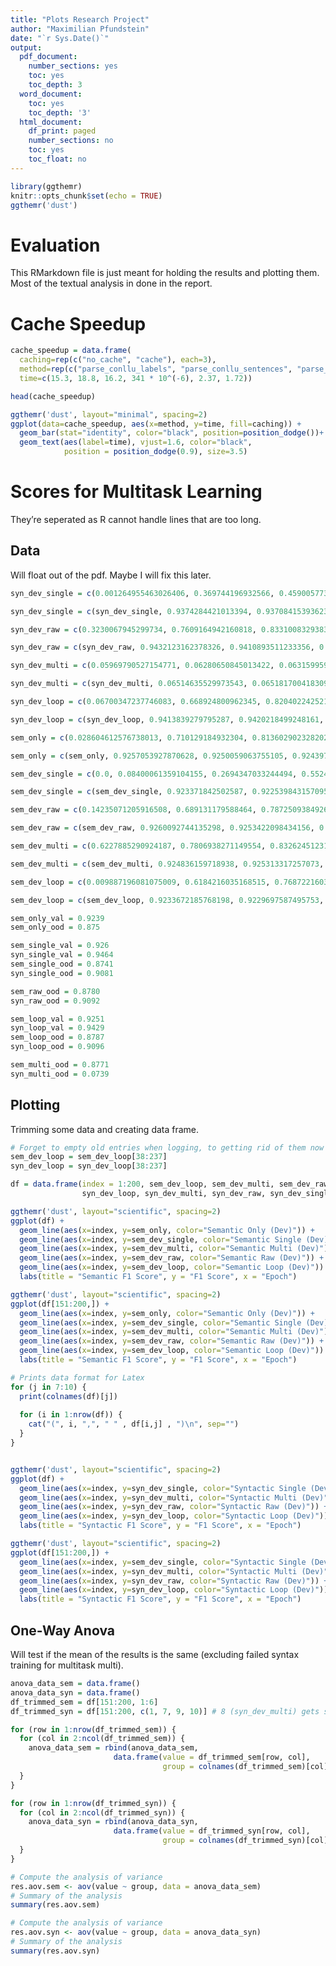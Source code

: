 ```yaml
---
title: "Plots Research Project"
author: "Maximilian Pfundstein"
date: "`r Sys.Date()`"
output:
  pdf_document:
    number_sections: yes
    toc: yes
    toc_depth: 3
  word_document:
    toc: yes
    toc_depth: '3'
  html_document:
    df_print: paged
    number_sections: no
    toc: yes
    toc_float: no
---
```


```r
library(ggthemr)
knitr::opts_chunk$set(echo = TRUE)
ggthemr('dust')
```

# Evaluation

This RMarkdown file is just meant for holding the results and plotting them. Most of the textual analysis in done in the report.

# Cache Speedup

```r

cache_speedup = data.frame(
  caching=rep(c("no_cache", "cache"), each=3),
  method=rep(c("parse_conllu_labels", "parse_conllu_sentences", "parse_conllu_targets"), 2),
  time=c(15.3, 18.8, 16.2, 341 * 10^(-6), 2.37, 1.72))

head(cache_speedup)

```

```r

ggthemr('dust', layout="minimal", spacing=2)
ggplot(data=cache_speedup, aes(x=method, y=time, fill=caching)) +
  geom_bar(stat="identity", color="black", position=position_dodge())+
  geom_text(aes(label=time), vjust=1.6, color="black",
            position = position_dodge(0.9), size=3.5)

```

# Scores for Multitask Learning

They're seperated as R cannot handle lines that are too long.

## Data

Will float out of the pdf. Maybe I will fix this later.

```r

syn_dev_single = c(0.001264955463026406, 0.369744196932566, 0.45900577329802034, 0.6865783671363118, 0.7958888791164608, 0.8571234937717715, 0.8696011345017968, 0.8859492120739076, 0.8906128145138119, 0.898317717206133, 0.9011113661836793, 0.9074244778635201, 0.9116515563207878, 0.9091523660946437, 0.9171482596074463, 0.9191324157825916, 0.9205270550464852, 0.9220119734872783, 0.9246581750624843, 0.9229190575845542, 0.924238382329403, 0.9268402630462452, 0.9280897678509555, 0.9290929307272899, 0.9297277065593713, 0.9294554455445546, 0.9302164594371523, 0.9319242198109529, 0.9318491594729669, 0.9311305143349164, 0.932838501137316, 0.9340033500837521, 0.9334738189869028, 0.9336073348087258, 0.9356928678517884, 0.9356446891832289, 0.9320488048750828, 0.9349220413399103, 0.9352039532080071, 0.9362762643335323, 0.9363769341224152, 0.93618942643524, 0.9369287750806043, 0.9372580838243705, 0.9357176344518117, 0.9369592748117043, 0.9380870027936677)

syn_dev_single = c(syn_dev_single, 0.9374284421013394, 0.9370841539362325, 0.9381126476977693, 0.9368995342648038, 0.9365426695842451, 0.9391733301507738, 0.9394600345790663, 0.9387825670625474, 0.9391054861371801, 0.9377780764836348, 0.9393252397880475, 0.9403379302106424, 0.9398374415639609, 0.9399374515516826, 0.9375686316522485, 0.9385474860335197, 0.940582080225493, 0.9402819536313223, 0.9390953814329095, 0.939078791429751, 0.9393790957834117, 0.9394276225040512, 0.9404137490348519, 0.9409674445943599, 0.9392023539703368, 0.9400515971169445, 0.9394887225983556, 0.9384405649014598, 0.9364862736864208, 0.9389784981982101, 0.9404445631132767, 0.9408244503219259, 0.9404850547814061, 0.9410460223097991, 0.9398548036670022, 0.9407478581151413, 0.9412485352082668, 0.9405161238590347, 0.9411796232280194, 0.9409423580319461, 0.9415203901298219, 0.9408910336737142, 0.9417482173918817, 0.9406910916470839, 0.9398357454321714, 0.9392878377485632, 0.9392130652867297, 0.9401663964275273, 0.9394741391921906, 0.9403683796364217, 0.9401096137043606, 0.9384268692566156, 0.9407190933975113, 0.9410962749107823, 0.9408445480555262, 0.9414297675531279, 0.9398912999501005, 0.9414836226073289, 0.941157612107773, 0.9412817089452603, 0.9404914374744182, 0.9415035081857668, 0.9409791550195672, 0.9409358288770053, 0.9404635621088364, 0.9413738040604913, 0.9414351389166501, 0.9418903025767134, 0.9423591059779702, 0.9410393785159389, 0.9412093023255813, 0.9408825757072432, 0.9420322559235417, 0.9422586545265208, 0.9414340448823206, 0.9408311406698311, 0.9419358273113214, 0.9417667467307178, 0.9420253130793135, 0.941308861946547, 0.9421718110821867, 0.94171966894643, 0.9417436935617058, 0.9420592024010306, 0.9415807560137456, 0.9416148402316106, 0.9421454771773243, 0.9418512711239764, 0.9418498107695372, 0.9421970718165682, 0.9423750482760457, 0.9417404620813636, 0.9422711382275923, 0.9416813733354724, 0.9420160570918823, 0.9423497997329773, 0.9418713169613098, 0.9415752741774676, 0.9416090483993446, 0.940721308000106, 0.9412670187637676, 0.9408411871528745, 0.942149423903007, 0.9423192710633004, 0.9415630009406091, 0.9417556897352531, 0.9416027393624081, 0.9424666285151521, 0.9421867730142904, 0.9399926144756278, 0.9419306884697576, 0.9414074417987665, 0.9406705655084813, 0.9419131822109952, 0.9422249457151611, 0.9419033862943348, 0.9409130060292851, 0.9412344495058473, 0.9407453630558026, 0.9416750810437371, 0.9417510422870757, 0.942065290866436, 0.9409724979485958, 0.9392584801472522, 0.940709264921965, 0.9409012818818554, 0.941260992775701, 0.9415591340514025, 0.9412934795581429, 0.9412625946679799, 0.9391625941091005, 0.9411639902934508, 0.9415680865736566, 0.941188954028172, 0.9417062996519382, 0.9417929851366383, 0.942176553012611, 0.9416852936897377, 0.9429880647911337, 0.9419014084507041, 0.9424644398273933, 0.9411391233036164, 0.9422275480993276, 0.941754125914848, 0.9428278988156163, 0.9429639646806143, 0.9418576790991134, 0.9421006459845283, 0.9416422014692403, 0.9422600165276038, 0.9424634143087739, 0.9430838128396964, 0.9426675355418723)

syn_dev_raw = c(0.3230067945299734, 0.7609164942160818, 0.8331008329383084, 0.8707282819501104, 0.8825849473441671, 0.8842841416823157, 0.8982246952835188, 0.9026495119320125, 0.9065152074218544, 0.90798845552996, 0.9090687766281191, 0.9151416511187859, 0.9181166564523434, 0.9207167960659067, 0.9204638600357435, 0.919235722358012, 0.9214589393600356, 0.9252647180569094, 0.9264177262728688, 0.9254222329201267, 0.9261503988769353, 0.9240501355545951, 0.9288192367508075, 0.9299664733116918, 0.9223547158034355, 0.9299538554136293, 0.9316206219705974, 0.9314258848814562, 0.9333901964442786, 0.9320942387434835, 0.9333494163215525, 0.9336174746936601, 0.9313712229826602, 0.9352824486426755, 0.9343727435616291, 0.9333974641602202, 0.9316013213829774, 0.9333928899865997, 0.9354430548341125, 0.934734060125537, 0.9374277475849423, 0.9374514478583483, 0.9361111481842326, 0.936915481462651, 0.9361440303897702, 0.9316802610114192, 0.936749806186008, 0.9375893660964889, 0.9359624463663632, 0.9335361296497829, 0.9361293676927385, 0.9367688944823476, 0.9386448230318716, 0.938935052848501, 0.9381298770003967, 0.9379498667797822, 0.9386863054161092, 0.937798916283568, 0.9379186429033834, 0.9391657862711796, 0.9386979291277879, 0.938155926999378, 0.9374851438079391, 0.9397234777984579, 0.9393927196124999, 0.9383137052751233, 0.9394213141323697, 0.9406353848198857, 0.9396533446411535, 0.9397157935315777, 0.9389797831742134, 0.9387474918153976, 0.9410329833492417, 0.9401300765234579, 0.9398003992015969, 0.9411011694424813, 0.9401806615439552, 0.9406027660084739, 0.9410639823643463, 0.9412405365918448, 0.9405421121492857, 0.9422219864176571, 0.940722330918513, 0.9417702688343427, 0.942391926615276, 0.9418806821952352, 0.9423082033429886, 0.9415948534210631, 0.9414312092349791, 0.941137531112641, 0.9409734207801174, 0.9425052695769756, 0.9401306432070801, 0.9431720660802403, 0.9409571655208885, 0.9414132739325299, 0.9432928693941046)

syn_dev_raw = c(syn_dev_raw, 0.9432123162378326, 0.9410893511233356, 0.9424691918450179, 0.9422396544184873, 0.9432306255835669, 0.9418750743919696, 0.9415528551457146, 0.9430931010675022, 0.9431935108842355, 0.9429191810201281, 0.9439477075555673, 0.9428925719009588, 0.943302612801259, 0.9434047410474901, 0.9421590592727128, 0.9426677273932643, 0.9435623287853401, 0.9424564093751239, 0.944008734903663, 0.9442349461004438, 0.9430501037495208, 0.9430874935462091, 0.9429103527740933, 0.9435109659849557, 0.9435695363356806, 0.9438896624892248, 0.9438193270037418, 0.9423704529172968, 0.9429278416347381, 0.9424463329171534, 0.943258471549877, 0.9425992254926582, 0.9432446007031642, 0.9439050413443585, 0.9437715227825717, 0.9430324276950044, 0.9432096153591876, 0.9437263764438454, 0.9428317574825286, 0.943637281202688, 0.9435665914221218, 0.9440473190721854, 0.943796394485684, 0.9433208555442388, 0.9442420697173549, 0.9431978763586418, 0.9435924508380626, 0.9445041744647527, 0.9446624020853005, 0.9444156258728702, 0.9434433636315315, 0.9436782987568453, 0.9440998748901962, 0.9438948312561078, 0.9444901643261038, 0.9432292492206901, 0.944765660387413, 0.9443847572055762, 0.9443088999681765, 0.9441095084684589, 0.9442299271525815, 0.9436133486766398, 0.9442478697040777, 0.9437940041634071, 0.944902073348197, 0.9443809625043182, 0.945549613154088, 0.9444157495331558, 0.9451543983969637, 0.9447563798930254, 0.9432056438320037, 0.9443301705261762, 0.944392082940622, 0.9448368516966626, 0.9439355464855018, 0.9438064533319123, 0.9439991521045032, 0.944939153052964, 0.941535306259285, 0.9447061477422009, 0.9441102193544973, 0.9443737068279484, 0.9445790833311141, 0.9452846264444326, 0.9424978956228957, 0.9446313614326965, 0.9445403596377061, 0.9442723223189946, 0.9437212255913637, 0.9446294699130895, 0.945145656920701, 0.9438995373430271, 0.9445483858126668, 0.944882100750268, 0.9441547985164263, 0.944640753828033, 0.944216026950317, 0.9434761318669684, 0.9447808859971112, 0.9454608307185023, 0.9456607088196542, 0.9439989448694276, 0.9454786353097051)

syn_dev_multi = c(0.05969790527154771, 0.06280650845013422, 0.06315995963587459, 0.0636530240399824, 0.06399233717829314, 0.06419026984230775, 0.06429453794210117, 0.06449247060611576, 0.06454902279583423, 0.06457376437883605, 0.06449423786204446, 0.06473458466834792, 0.06478936960213767, 0.06476816253099325, 0.06479643862585248, 0.06476992978692195, 0.0648070421614247, 0.06494312086793473, 0.06487773239857275, 0.06489363770193107, 0.06492898282050512, 0.06488833593414498, 0.06498023324243747, 0.06500497482543931, 0.06494488812386343, 0.06498553501022358, 0.06495195714757823, 0.06501381110508281, 0.065024414640655, 0.06496079342722175, 0.06502971640844113, 0.06499613854579578, 0.06504208719994203, 0.065107475669304, 0.06504915622365685, 0.06506859603887256, 0.06499083677800968, 0.06506506152701516, 0.06505092347958555, 0.06507036329480126, 0.0650951048778031, 0.0650951048778031, 0.0650951048778031, 0.06510924292523272, 0.06513751902009193, 0.0650951048778031, 0.06508803585408827, 0.0651110101811614, 0.06512691548451971, 0.06508096683037347, 0.06513928627602064, 0.0651039411574466, 0.06515342432345024, 0.06516402785902245, 0.06514282078787803, 0.06511984646080492, 0.06517463139459467, 0.06515695883530767, 0.06513575176416322, 0.06517109688273727, 0.06517109688273727, 0.06514988981159284, 0.06517463139459467, 0.06517816590645208, 0.0651923039538817, 0.06514635529973543)

syn_dev_multi = c(syn_dev_multi, 0.06514635529973543, 0.06518170041830947, 0.06513928627602064, 0.06517816590645208, 0.06518876944202427, 0.06516756237087987, 0.06512514822859101, 0.06520467474538261, 0.06515519157937896, 0.06517109688273727, 0.0652011402335252, 0.06517286413866598, 0.06518523493016687, 0.06518523493016687, 0.0651993729775965, 0.06517639865052337, 0.06517463139459467, 0.06516579511495117, 0.06521881279281222, 0.06519407120981038, 0.06520467474538261, 0.06523118358431314, 0.06522764907245572, 0.06521351102502611, 0.06517639865052337, 0.06517109688273727, 0.06517109688273727, 0.06519053669795298, 0.0652099765131687, 0.06517109688273727, 0.06517816590645208, 0.06516579511495117, 0.06520820925724001, 0.06518523493016687, 0.0652117437690974, 0.06518523493016687, 0.06519583846573909, 0.06517639865052337, 0.06516226060309376, 0.06518700218609558, 0.06519583846573909, 0.06516226060309376, 0.06518700218609558, 0.06519407120981038, 0.06519583846573909, 0.06520820925724001, 0.0651923039538817, 0.06518170041830947, 0.06516226060309376, 0.06518346767423819, 0.06519583846573909, 0.0652064420013113, 0.06522058004874093, 0.06515872609123635, 0.0652064420013113, 0.06521527828095482, 0.06522941632838442, 0.0651923039538817, 0.06520467474538261, 0.0651993729775965, 0.06518523493016687, 0.06518523493016687, 0.0651993729775965, 0.06522588181652703, 0.06518876944202427, 0.06517463139459467, 0.06519583846573909, 0.06515519157937896, 0.06517816590645208, 0.06523118358431314, 0.06519407120981038, 0.06522764907245572, 0.06522941632838442, 0.0652029074894539, 0.06524178711988535, 0.06518700218609558, 0.06522234730466964, 0.06524708888767144, 0.06518523493016687, 0.06520820925724001, 0.06523295084024182, 0.06517109688273727, 0.06523648535209922, 0.06521881279281222, 0.06518700218609558, 0.06525769242324365, 0.06521704553688353, 0.06524178711988535, 0.06522764907245572, 0.06519053669795298, 0.06521527828095482, 0.06519583846573909, 0.0652064420013113, 0.06522058004874093, 0.0652064420013113, 0.06522234730466964, 0.06522764907245572, 0.06523118358431314, 0.06522058004874093, 0.0651993729775965, 0.06517639865052337, 0.06516402785902245, 0.06523118358431314, 0.06522234730466964, 0.06521351102502611, 0.06526652870288717, 0.06521351102502611, 0.0652011402335252, 0.0651923039538817, 0.06520820925724001, 0.0651976057216678, 0.06523118358431314, 0.06522411456059832, 0.06523648535209922, 0.06521704553688353, 0.06521351102502611, 0.06516932962680858, 0.06523118358431314, 0.06522411456059832, 0.06522058004874093, 0.06516756237087987, 0.06521704553688353, 0.06519407120981038, 0.06520820925724001, 0.06518876944202427, 0.0652117437690974, 0.06522764907245572, 0.06521704553688353, 0.06520467474538261, 0.06524001986395665, 0.06521704553688353, 0.06522764907245572, 0.06521704553688353, 0.06519583846573909)

syn_dev_loop = c(0.06700347237746083, 0.668924800962345, 0.8204022425216607, 0.8124410240070588, 0.8649822290447938, 0.879225872996485, 0.8884322494862806, 0.8974808029098746, 0.9001343245867192, 0.9050265893482269, 0.9073951053596577, 0.908335031587528, 0.9136912680253286, 0.9145004444683889, 0.9139375476009138, 0.9174588086185044, 0.9198903117595378, 0.9215887987815468, 0.9155311908261498, 0.9162107985774329, 0.9237250613822066, 0.9237952932387, 0.9255196074520285, 0.9267259748561687, 0.9237030832853479, 0.9279111276873485, 0.9287844097758373, 0.9285203716940671, 0.929320517069937, 0.9284075263882514, 0.9299965092237051, 0.9309950335805327, 0.9302362412564339, 0.9327728856846418, 0.9326245386839336, 0.9331924448553692, 0.9332707774798926, 0.003686961791964444, 0.6408002424977265, 0.8135789399393041, 0.8510532905871183, 0.8739615157849601, 0.8751334636770802, 0.8900372389227698, 0.8851991312505622, 0.9022685271982216, 0.905140791886935, 0.906412364353831, 0.9117228728282976, 0.9140481459129618, 0.9161737008249994, 0.9184131239796663, 0.9192993724325264, 0.9207005820505683, 0.9220996322300234, 0.9174086100345658, 0.9238045613050624, 0.9205157713030286, 0.924946104915764, 0.9247303171791983, 0.9243895183752942, 0.9251122197796412, 0.9263041532873612, 0.9277135615038552, 0.9296345692184582, 0.9277768015247569, 0.9311483266327645, 0.9294678085535952, 0.9278829906592589, 0.9308120668242458, 0.931641304057126, 0.9317755392619995, 0.9325439348478354, 0.9337136611439159, 0.9339628933082577, 0.9327994290924949, 0.9343191653171211, 0.9343591378989609, 0.9344463737144383, 0.9338432122370939, 0.9327955926350612, 0.9353831307214948, 0.9361107413816051, 0.936364238849493, 0.9361945256444326, 0.936635685021413, 0.9370673880181398, 0.9362817102703562, 0.9382212627595213, 0.9358573890564411, 0.9332479548365176, 0.9373530154259064, 0.9374584165003327, 0.9386863452905838, 0.93713832738803, 0.9364064735453556, 0.9375099085768641, 0.9384735202492211, 0.9387733446519524, 0.9383888763940889, 0.9389863366573277, 0.9386710514102343, 0.938987439768283, 0.9389941526670998, 0.9383778345534213, 0.9387317512209972, 0.9385969549587652, 0.9400722599224072, 0.9389696309482689, 0.9404763500381991, 0.9382761572397444, 0.940372107900629, 0.9409371343474099, 0.9398467382241221, 0.9374057414134526, 0.9406895817530972, 0.940663431496377, 0.9402645143245295, 0.9404555501144831, 0.9385832159917883, 0.9407667364993795, 0.9390256761744082, 0.9418662108201232, 0.9398084815321478, 0.9399928892166286, 0.9393691865826987, 0.9423727016027468, 0.9374647887323945, 0.9403817057308947, 0.9413177167402584, 0.940566224509998)

syn_dev_loop = c(syn_dev_loop, 0.9413839279795287, 0.9420218499248161, 0.9417915002587339, 0.9422324020560897, 0.9419527513150397, 0.9421382312347383, 0.9409944868252311, 0.94309332057518, 0.9415606737710553, 0.9425485388642236, 0.9421788600595491, 0.9424954118679681, 0.9432407284328062, 0.9426810805067862, 0.9405342838728347, 0.9431205334608539, 0.9427127887082977, 0.9433112618073781, 0.9430586982563556, 0.9428434197886647, 0.9438915830731417, 0.9436982299822598, 0.9424565697411477, 0.9434899881744861, 0.9436255564144255, 0.9437687337640712, 0.9424268559676242, 0.9418127269856309, 0.9436965811965812, 0.943670743503783, 0.9429731708940816, 0.9426137191769024, 0.9442313838286993, 0.9441742748486093, 0.9434303175235818, 0.9442114761930038, 0.9440789036434448, 0.9438439159793951, 0.9439079243286149, 0.9427993281400854, 0.9435415787252005, 0.9436697829187135, 0.9445478228507629, 0.9427766982591109, 0.943731438268986, 0.9429875782991826, 0.9431307872670189, 0.9435696587003437, 0.943176840680126, 0.9439057616796217, 0.9444000639079726, 0.9441637897711368, 0.9436623466482158, 0.9437428548640098, 0.9442095686610296, 0.9446531695984068, 0.942828432409562, 0.9427749022921728, 0.9446569208832505, 0.9443470872497478, 0.9431428420663818, 0.943515972075312, 0.9455077865033941, 0.9454008068059272, 0.945446786947767, 0.9454463540355388, 0.9440545577098449, 0.9451457789670291, 0.94503895554174, 0.9449787251070415, 0.9433317889999338, 0.943354401150593, 0.9446180739485114, 0.9435940781045709, 0.9448720505151214, 0.9427769949032674, 0.945076615589607, 0.9434031945342073, 0.9439498366250844, 0.9450997640849295, 0.944692251021365, 0.9442523023918373, 0.9431046531559446, 0.9449304650729917, 0.9443904258294817, 0.9434762441190114, 0.9433539422861438, 0.9448386540578537, 0.9435665316710341, 0.9448056696850027, 0.9425127003764049, 0.9444001488332536, 0.9439794798566763, 0.9455450154996475, 0.9447172333470095, 0.9457880235854706, 0.9443718228031953, 0.9459047871283851, 0.9458044281423598, 0.9463492485702887, 0.9458523342739078, 0.9454424218176968, 0.9459412619482477, 0.9435000595293215, 0.94452510022776, 0.9442058951763136)

sem_only = c(0.028604612576738013, 0.710129184932304, 0.8136029023282025, 0.8399491902191173, 0.860082092500043, 0.8664883481058023, 0.8771177721380068, 0.8824881676808654, 0.8853008219935069, 0.887005258787711, 0.892519110194967, 0.8933884848889185, 0.8938438490750096, 0.8979902043573721, 0.9017052018138244, 0.9026463402044118, 0.9007307321108506, 0.9049521037132315, 0.9057235605672305, 0.9076730495974018, 0.9077276205049731, 0.9073841657354078, 0.909574649520756, 0.9108455098804794, 0.9104191213600403, 0.9121867162574856, 0.9131221566405655, 0.9125671974845319, 0.912598939071939, 0.9123720050015208, 0.9154029241754505, 0.9139673885436598, 0.9153775852147716, 0.9159950455571204, 0.9164138118081807, 0.9160773621879525, 0.915997968511935, 0.9170482594263342, 0.918031668031668, 0.9181201633155098, 0.9185912240184759, 0.9170311622444985, 0.9181184373462707, 0.9179753892174859, 0.9174207195259119, 0.9180311145116042, 0.9192262781134183, 0.9185599918064967, 0.9190112574522967, 0.9189861766861545, 0.9197799212063579, 0.9208360150401409, 0.9191903922062652, 0.9202173876007291, 0.9202741946376712, 0.9187624512591734, 0.91894250944188, 0.9196685327298405, 0.9208822783740387, 0.921134479917957, 0.9187292458320495, 0.9214471249342138, 0.9217910045331221, 0.9212293914105434, 0.9219035378475275, 0.9217577706323686, 0.9218739467475565, 0.9217603084937251, 0.9218633371785303, 0.9216111751542686, 0.9214499455930358, 0.9232097511427121, 0.9216997668521638, 0.9215546745281421, 0.9220874240696941, 0.9223259834245716, 0.9222214687733098, 0.9208779298198077, 0.9219083065471155, 0.9230221559220898, 0.9220408163265305, 0.9226403621376934, 0.9214423696072118, 0.9224902986333726, 0.9223817481158135, 0.9224130608361789, 0.9226420556132613, 0.922964249825422, 0.9224574753041134, 0.923416389435807, 0.9237774832636694, 0.9233582880388336, 0.9233310064188787, 0.9235643834216309, 0.9235244089130804, 0.9232820305116782, 0.9240823848608433, 0.9236978990745119, 0.9240257539817013, 0.9246526236728007, 0.9244943056263811, 0.9242273348750063, 0.9246034447545783, 0.9247835037514675, 0.9252418944152097, 0.925091974383431)

sem_only = c(sem_only, 0.9257053927870628, 0.9250059063755105, 0.9243974132863022, 0.9237146192498351, 0.9247781616202668, 0.9240172293443656, 0.9244623156329723, 0.9234811499864388, 0.9244153509590111, 0.9246490887286118, 0.9251029366726784, 0.9256064417022569, 0.9241154166595822, 0.9248823916232486, 0.9250843184682997, 0.9248687997291349, 0.9254921928038018, 0.9250578309974146, 0.9249970364600092, 0.9245972654663598, 0.9245541374355507, 0.9247888184007871, 0.9243635137413589, 0.9252598805655273, 0.924713362870768, 0.9243265195613917, 0.9257468573464299, 0.9255313709113843, 0.9258304210633462, 0.9259958820426429, 0.9254020275433442, 0.9258324924318869, 0.9260359068878422, 0.9255175669296648, 0.9252880349521768, 0.9255962492355778, 0.9252016539009016, 0.9241186947608966, 0.9255674402047699, 0.9235843870258384, 0.9253173375928223, 0.9268342495362254, 0.9268615442037222, 0.9266980955460626, 0.9265078560567663, 0.9264650606526567, 0.9250878993321332, 0.9254091534814161, 0.9261336596641512, 0.9261075385581213, 0.92573402417962, 0.92441643798489, 0.9255288420694929, 0.9263250943460374, 0.9253316616119686, 0.9267459364375962, 0.9268683152803324, 0.9260802807633254, 0.9263408010862186, 0.9265733674039226, 0.9255926660227408, 0.9257558752508246, 0.9256100849400026, 0.9252954606500134, 0.9262962023175167, 0.9263275233076611, 0.9255023496319752, 0.9260298992085503, 0.9277159602480252, 0.9275086622732523, 0.9274264457220155, 0.9248434237995825, 0.9270546032927799, 0.9263985300122499, 0.9265542445265947, 0.9265173557074227, 0.9275627970128989, 0.9270897304674173, 0.9272465950311409, 0.9270921314909286, 0.9278263225631648, 0.9268583497990052, 0.9266822215031422, 0.9268755292125317, 0.9268830332010717, 0.9264609434120912, 0.9268785689019153, 0.9275984451580193, 0.9285605432040233, 0.9273869814868138, 0.9264083968817406, 0.9274061577393504, 0.9263854425144749, 0.9268300952768453)

sem_dev_single = c(0.0, 0.08400061359104155, 0.2694347033244494, 0.552456976985279, 0.6220755770904509, 0.7717350731129395, 0.784070594500019, 0.8084953067222908, 0.8450804753577674, 0.8619769082963492, 0.8352676900037439, 0.8721977791745233, 0.878066427783903, 0.8780118499012508, 0.8869362047947987, 0.8881550510900948, 0.8929116241228516, 0.8939624042388039, 0.898209300742153, 0.8963259990403729, 0.8990507910074939, 0.9015021675572135, 0.9041745730550285, 0.902488723244919, 0.9064644275911881, 0.9042891117430858, 0.9073935772964898, 0.9087955201437978, 0.9088846100948975, 0.9095875536553502, 0.911239173429721, 0.9131903767466341, 0.9117469069392146, 0.9132317725582106, 0.9143196874469169, 0.9144135744918888, 0.9136821825437781, 0.9113389023862615, 0.9138369834572366, 0.9137530695087116, 0.9159073333109176, 0.9147107990638582, 0.9161390227116312, 0.9182644136876964, 0.912631998406057, 0.9173268679142195, 0.9177836447332791, 0.9147888027161067, 0.917954010930441, 0.9178130749624429, 0.9182908292518156, 0.9178416672398376, 0.9169596880363957, 0.9182240249400802, 0.9190998385360604, 0.9199459093982421, 0.9192857142857143, 0.9209198360822299, 0.9185810022338545, 0.9181136477253792, 0.9207434893384177, 0.9200935456888752, 0.9205215824280444, 0.9204463461699808, 0.9219473318298204, 0.9222316720530702, 0.9204701107635072, 0.9214300348289285, 0.9218353622201413, 0.9212215129107783, 0.9224029612524196, 0.9219233959006821, 0.9208918138472902, 0.9220913132405889, 0.922045891377932, 0.9210601406583078, 0.921398725940133, 0.9223150518798006, 0.9224935952177625, 0.9227292657425208, 0.9232950178482981, 0.9225385447660265, 0.9225955928362449, 0.9236678847624713, 0.9232384112687502, 0.9231190244069304, 0.922762373058921, 0.9239646632283103, 0.9237171069461262, 0.9229699949143922, 0.9226060935799782, 0.923514097568446)

sem_dev_single = c(sem_dev_single, 0.923371842502587, 0.9225398431570959, 0.9232545896099044, 0.9233528476193699, 0.9228012643891884, 0.9221976401179941, 0.9234880259775402, 0.9236429921685121, 0.9231006054801081, 0.9234806304563576, 0.923894652287604, 0.924180501619495, 0.9238671616742106, 0.9230011548128525, 0.9234962438035534, 0.9241034476933732, 0.9235016835016836, 0.9235461569743798, 0.9238729508196721, 0.923735526604082, 0.923816729718369, 0.9230691654760904, 0.9238062986793091, 0.9243771488576122, 0.9245136449608213, 0.9238857528014155, 0.9235627913260825, 0.9250316375601114, 0.924361261655502, 0.9242483738241168, 0.9247008909630886, 0.9239366447290907, 0.9247096039048284, 0.9243728940471735, 0.9245872830807185, 0.9252077562326869, 0.9240233255806114, 0.9237577613622979, 0.925026968716289, 0.9242290748898678, 0.9256002705444709, 0.9254170755642787, 0.9249613509335236, 0.9245860392370202, 0.9245199660152932, 0.9242064494400943, 0.9251927977184902, 0.9244263821860977, 0.9236186348862405, 0.9238977624959772, 0.9248494103673539, 0.9244272237196766, 0.924373146400647, 0.9235157901802195, 0.9255806871817428, 0.9250130390161011, 0.9236167069567552, 0.9247089875473742, 0.9257115781636037, 0.9248492424114457, 0.9250345968204678, 0.9253060120376007, 0.926079902656662, 0.9255544808158971, 0.9228735862945863, 0.9241383963967004, 0.9253289362990881, 0.9241856636484285, 0.9242597963175289, 0.9248472746348976, 0.9237186523684876, 0.9247086286516569, 0.9236178016665821, 0.924006123925369, 0.924860396829438, 0.9245460976184863, 0.9251254668041028, 0.9236938318197901, 0.9227104199171239, 0.9234336408085085, 0.9234407231623258, 0.9232325275614444, 0.9241465431411263, 0.9244527405396232, 0.9229605473280775, 0.9235282217276957, 0.9242139800767839, 0.9239752265555123, 0.9248315541148318, 0.9248574474205173, 0.9244090485469797, 0.9246016257403228, 0.9236538071751909, 0.9246439973648204, 0.9237180464501703, 0.9251569453610168, 0.9247684006922529, 0.9245998172526989, 0.9244936783447534, 0.925914644464751, 0.9252730214372387, 0.9251603947657983, 0.924845898530109, 0.9240802844672138, 0.9256390787142497, 0.9260986820903371, 0.9256080599748974, 0.9253650438730224)

sem_dev_raw = c(0.14235071205916508, 0.689131179588464, 0.7872509384926364, 0.8266844985658226, 0.8335270613875772, 0.8541618131593837, 0.8673399048735093, 0.8742838575068835, 0.8800575559286031, 0.8824036109292631, 0.8781902757388704, 0.8916432882768002, 0.8924967392050526, 0.8959836275262214, 0.8976664343865254, 0.8982338384352012, 0.9005658305886327, 0.9005414353208953, 0.9043343653250775, 0.9039431335088897, 0.9053170698834153, 0.9050036754021574, 0.9068676774050514, 0.9095936890321487, 0.909831474975816, 0.9093462371413102, 0.910691694874688, 0.9105067730179467, 0.9118335765432517, 0.9113971980310488, 0.9125322137456693, 0.9132884805846794, 0.9129049480736443, 0.9152143514886941, 0.9158328228166904, 0.9136386682440426, 0.9159705159705159, 0.9168664528110755, 0.917149537460608, 0.9163791631084542, 0.917287351630786, 0.9184289000596405, 0.9180367010027969, 0.9170443550440495, 0.9176904592682844, 0.9175846455362574, 0.9188941032442358, 0.9200554372443633, 0.9191972403011198, 0.9187181305507716, 0.9188513513513513, 0.9197313068258922, 0.9205917823110764, 0.9202372881355931, 0.9201153009793841, 0.9209595100374276, 0.9219436372237616, 0.9209389034827558, 0.9214386244552591, 0.9210299121426031, 0.9219720562958424, 0.9221489927655321, 0.9214295457645615, 0.9217601415736455, 0.9218363543960698, 0.9219750844807586, 0.9217507084087263, 0.9228042336973953, 0.9226921712093817, 0.9220007470542294, 0.9233565483268218, 0.9236590928287862, 0.9230483773024762, 0.9231189123722772, 0.9232151332293715, 0.9235895082190151, 0.9239287352027039, 0.9225751656191609, 0.9238000236698395, 0.9229387948704918, 0.9233552575959961, 0.9248364905622014, 0.9235591095449464, 0.9246878911932875, 0.9253675660092592, 0.9238705327039785, 0.924304405152304, 0.9243765628167873, 0.9238313396114365, 0.9245465825840119, 0.9238164553748245, 0.9237792506424995, 0.924637091303758, 0.9249262562021517, 0.9242744733056943, 0.9252336448598131, 0.9246115220194069, 0.9243776896464434, 0.9236646405650446, 0.9251089370792994, 0.9251728344855633, 0.925122936275918, 0.9249516309697565, 0.9257340828422466, 0.925084647712385, 0.9258214376214208)

sem_dev_raw = c(sem_dev_raw, 0.9260092744135298, 0.9253422098434156, 0.9254250451636867, 0.9254353982601028, 0.9265858873841768, 0.925574688268725, 0.9261683510818693, 0.9264239567259593, 0.9263484776885168, 0.9267497537949536, 0.9272563758844791, 0.926336045373215, 0.9261744966442954, 0.9260117182177409, 0.9263868952123618, 0.9259246714537326, 0.9270985494445766, 0.9262493852702267, 0.9259334622036829, 0.9259837707534037, 0.9261154074955384, 0.9274431876082747, 0.9272991516544429, 0.926688897540498, 0.9257486852562693, 0.9251089416613181, 0.9263228964469575, 0.9266524375783447, 0.9277995407267324, 0.925989149356905, 0.9277230737996143, 0.9276390225779759, 0.9281152330479685, 0.9269433276700254, 0.9272272711915943, 0.9277949654274653, 0.9281030286641427, 0.9290305121439686, 0.9279502895834387, 0.9275092622354553, 0.9272056699015925, 0.926643668831169, 0.9270164713873323, 0.9273565625686152, 0.9274420179448113, 0.927112120852478, 0.9282456110821229, 0.9277409760713804, 0.9284396839095046, 0.9275474883917264, 0.9273672761878866, 0.9270649667706498, 0.9275323184932663, 0.927292705603922, 0.9273290768370959, 0.9282883371159513, 0.9281867145421903, 0.9286619682604066, 0.9279166947496125, 0.9276347905129025, 0.9281492050550347, 0.9277057663458459, 0.9279659585964675, 0.9276735412049335, 0.9283805270814304, 0.9282196232418801, 0.9277218047646325, 0.9274526663631919, 0.9284931460655212, 0.9281239975011396, 0.929171668667467, 0.9275983726936645, 0.9285545463753926, 0.9275274158936145, 0.9282841596539254, 0.928259766615931, 0.928097926521201, 0.9271963123644252, 0.9277896377621904, 0.9281846487071883, 0.9285593592646412, 0.9284087266100864, 0.9282547632745609, 0.9274370300434973, 0.9288589236282119, 0.9276551211937074, 0.9291028965610753, 0.9283808880634813, 0.9271451517457098, 0.9283082643231367, 0.9283934715183972, 0.9288998580025695, 0.927606080010785, 0.9290165266865349)

sem_dev_multi = c(0.6227885290924187, 0.7806938271149554, 0.8326245123194265, 0.849293325002955, 0.8656477636326503, 0.8733469238408865, 0.8785499762895832, 0.8867535104043309, 0.8905163312161686, 0.8909451421017845, 0.8928941371452248, 0.9008962868117798, 0.9018756571583625, 0.9034384195039933, 0.9038133373882778, 0.9047103503978278, 0.9077704906774714, 0.9087611225188227, 0.9078639305880732, 0.9084965106036995, 0.911441608923441, 0.9114600166703523, 0.9127471145183497, 0.9134378137390031, 0.9140448387809562, 0.9127114482618488, 0.9148467514727227, 0.9153597550603845, 0.9153826638477801, 0.9147302692189581, 0.9144530717885846, 0.9162586786305249, 0.9151273858141242, 0.9185855957831428, 0.9175161558423935, 0.9171631685849696, 0.9167546219059617, 0.9188116797232679, 0.9166540103612953, 0.9185594434213219, 0.9186318177998152, 0.9162566660932393, 0.917710594226924, 0.9200997069424327, 0.9198786039453718, 0.920295503066861, 0.9209196649598155, 0.9192586352148273, 0.9206279540850776, 0.9197016530036285, 0.9202447748037902, 0.9212481931808519, 0.9220898570456092, 0.9218316998986145, 0.921501130572711, 0.921878703735058, 0.9218768427259708, 0.9223639254423056, 0.9205656863896392, 0.9219834093877759, 0.9204232147780534, 0.92169369613897, 0.9232098974663163, 0.9239159800081047, 0.9236126445958113, 0.923108356602874, 0.9227549596760471, 0.9227278115527255, 0.9241128360340751, 0.9230743168843489, 0.9231556328660596, 0.9217584293640633, 0.9231471926648961, 0.9237849403933024, 0.9237381343169935, 0.9236136987229429, 0.9234565397420946, 0.9238012973595515, 0.9227133863317973, 0.9227712770435221, 0.9232659748771164, 0.922990252146747, 0.9235212647366822, 0.9233333333333332, 0.9239051556830647, 0.9237906571172178, 0.9246550873551878, 0.9250961066233129, 0.9244778812275537, 0.9243330227830947, 0.9243022487332869, 0.9233039866824556, 0.9245819085047381, 0.9241336992278717, 0.9239417541483237, 0.923810493450078, 0.9248684433882194, 0.924055368499813, 0.9248562755439482, 0.9246701468078995, 0.9249379019360985, 0.9246879735735327, 0.9249659863945578, 0.9248237527114969, 0.9245547869911549, 0.9245673566338649, 0.9249319727891157, 0.9253862686365099, 0.9243768914277942, 0.9253792259029998, 0.9253097946019351, 0.9257584226840795, 0.9257886864291542, 0.9236324000272499, 0.9259598426265092, 0.9257235651335487, 0.9256125327080572, 0.925679347826087, 0.9245324384032918, 0.9244208773092677, 0.9249755208157477)

sem_dev_multi = c(sem_dev_multi, 0.924836159718938, 0.925313317257073, 0.9248833460592178, 0.9253045432273979, 0.9255578473654604, 0.9254571981135276, 0.9244423286180633, 0.9260836372889982, 0.9248739410196771, 0.9247668534096103, 0.9246849894291755, 0.925623759689265, 0.9240543079156348, 0.9247925924674316, 0.9249579131736018, 0.9247527104294271, 0.9252513626053691, 0.9258775427107545, 0.925788213721795, 0.9255008952169836, 0.9255252509861682, 0.9248750741085796, 0.9255297542481891, 0.9243720344892093, 0.925395424614758, 0.9252444323737099, 0.9259454406390755, 0.9264573839090586, 0.925868817459376, 0.9261506134345556, 0.9244503846878802, 0.9258542658613322, 0.9262897178821653, 0.9265854526355026, 0.9257750161284847, 0.9260716223548563, 0.9255789347941091, 0.9263920541515016, 0.9259869258850496, 0.9258527190715119, 0.9262011400651464, 0.9268682065217391, 0.9256100047576972, 0.9272931028627704, 0.9249454892341237, 0.925655481592175, 0.9248631109308456, 0.9261642675698561, 0.9248850108225107, 0.925853196099675, 0.9255813953488372, 0.9257490525313982, 0.9257967364856817, 0.9258108403177856, 0.92587723042773, 0.9260031531302445, 0.9266560174013527, 0.9255144102729386, 0.9258478179529915, 0.9262120359475452, 0.9255349693458765, 0.9245086488055598, 0.9254663656578345, 0.9251077495140707, 0.9257197175448126, 0.9255871783080407, 0.9261776820978761, 0.9260981736709892, 0.9257471186210179, 0.9261788396369395, 0.9266409266409267, 0.9268750106558914, 0.926884827879303, 0.9264850228465055, 0.926606284092647, 0.9261060372435062, 0.9257892857750047, 0.9264145810663765, 0.9263961553537041)

sem_dev_loop = c(0.009887196081075009, 0.6184216035168515, 0.7687221603563473, 0.8076335073013864, 0.8210758600730744, 0.8392047559405155, 0.8554012985218953, 0.8649405420353984, 0.8709755423518032, 0.8766966759002771, 0.8799891760248951, 0.881828627136938, 0.8861931093151851, 0.8888698218759652, 0.8933198345831117, 0.8931479436930719, 0.8958927697216267, 0.8970109852678191, 0.894851869839728, 0.9001252666147543, 0.9012421933978451, 0.9013623794429083, 0.9033800748091343, 0.904828863433706, 0.9055772164773691, 0.9062308478038814, 0.9056195965417867, 0.9082117407533085, 0.9085910186348053, 0.9080363406162847, 0.9104362834731787, 0.9108223054374163, 0.9112217593063036, 0.9131348748898082, 0.9121229154955968, 0.9149211099020675, 0.9141222666034797, 0.0, 0.6119180127596037, 0.7490372393906626, 0.7925302688282372, 0.8317458134176954, 0.8301866061127695, 0.8540860459822445, 0.8645058538486301, 0.8689243236634822, 0.8751768837022413, 0.8813315030885381, 0.8854998294097577, 0.8851912900147478, 0.8899313461966478, 0.8912918401191321, 0.8941277325332191, 0.8948700956653243, 0.8971261832863977, 0.8984602862375365, 0.900559078202768, 0.9015823216477971, 0.9022439420329066, 0.9022244327439244, 0.9043511006127829, 0.9047365620010644, 0.907052097647039, 0.9066702893628583, 0.9069163292847504, 0.9088955590422265, 0.9098256708543988, 0.9104046730707545, 0.9098039215686273, 0.9110155701341189, 0.9120393954831041, 0.9117147707979627, 0.9115449343655335, 0.9136174389872391, 0.9138729899155084, 0.9145886976555089, 0.914128266675682, 0.9150575866351371, 0.9154613765126749, 0.9158840550281739, 0.9152152592241876, 0.9155869650569298, 0.9168703326544467, 0.9168968965575688, 0.9172098088933511, 0.9174230834608194, 0.919041802388708, 0.9177152600170502, 0.9192727272727274, 0.9188283101930241, 0.9192009591192313, 0.9190477812212648, 0.920119043592952, 0.9194365815210943, 0.9194516861491885, 0.920617737106514, 0.9211484165050856, 0.9217099350550253, 0.9213350431965442, 0.919868351494688, 0.9212125303807723, 0.9217022719565955, 0.9224991118103841, 0.9212497469464876, 0.9217388344226579, 0.9214360569284337, 0.9219423912859632, 0.9224387092386684, 0.9222335369993212, 0.9227935533384498, 0.9226967281098191, 0.9221161536236323)

sem_dev_loop = c(sem_dev_loop, 0.9233672185768198, 0.9229697587495753, 0.9225327082240239, 0.9223628263115989, 0.9233170466883822, 0.9233336170937261, 0.9227141028232599, 0.9243224098092458, 0.9236709739698884, 0.9243171984856678, 0.92411910246566, 0.9253615353426139, 0.9244300662184703, 0.925124792013311, 0.9255882402692965, 0.9239276082568653, 0.9255844023274015, 0.9242314127807731, 0.9250518715946088, 0.9246055927957206, 0.925158749023736, 0.9260862920890428, 0.926492771308961, 0.9253432445734264, 0.9261804177058415, 0.9252054193591929, 0.9258398765411162, 0.9253635549850525, 0.9256030469741853, 0.9258014126596034, 0.9265943012211669, 0.9261232012715805, 0.9252355453128177, 0.9252200897224003, 0.9258549002969877, 0.9255812379437544, 0.9265135557518517, 0.9263755696116439, 0.9268085540060808, 0.9271076787589337, 0.9263738308272583, 0.9258983807173523, 0.9274934216110687, 0.9261117136659436, 0.9265926811606406, 0.9263022420917159, 0.9278105705950201, 0.9269067617582938, 0.9268638573743921, 0.9272294525750746, 0.9279242731575389, 0.9275883720535577, 0.9277826705507757, 0.9268070305772704, 0.9275111246985293, 0.9271107339838779, 0.9273322366747503, 0.9271973353273061, 0.9267425921851995, 0.9282560519682641, 0.927660871184547, 0.9260176991150443, 0.9271757837545979, 0.9274743159393755, 0.9268045588856058, 0.9271599498356099, 0.9267223206003878, 0.9265875029601813, 0.9270118739095822, 0.9273684565797022, 0.9274193548387096, 0.927738375340657, 0.9274779493764995, 0.9284373255754952, 0.9286172331162037, 0.9273119584639762, 0.9273192296617491, 0.9282857094634509, 0.9290765742902581, 0.9289511677282378, 0.9284234127118931, 0.9291960698247628, 0.9292912156889356, 0.9298343569700354, 0.9294171451801414, 0.9290187184781505, 0.928336398764828, 0.9292547537498523, 0.9276600071170759, 0.9274721565980425, 0.9284738962593347, 0.927922920140819, 0.9280229516496499, 0.9288284483486782, 0.9285859406745225, 0.9291891891891892, 0.9280417052047423, 0.9283222381393782, 0.9297059817505915, 0.9292068450359906, 0.9293540750760906, 0.929374673343112, 0.9295884071678293, 0.9297269884202518, 0.9282352941176472, 0.9296599837442426, 0.930255352948135, 0.9281983894336062, 0.9293769549412461, 0.928338597172727, 0.9289969789539416, 0.929148434870414, 0.9297675834771136, 0.9300205921074841, 0.9299942701135866, 0.9296502787633046, 0.9305917821212019, 0.9293433364241761, 0.9303982308354576, 0.9305649870976505, 0.929709117905109, 0.9306257714353346, 0.9295074483015167, 0.9291189360226062, 0.930060150629307)

sem_only_val = 0.9239
sem_only_ood = 0.875

sem_single_val = 0.926
syn_single_val = 0.9464
sem_single_ood = 0.8741
syn_single_ood = 0.9081

sem_raw_ood = 0.8780
syn_raw_ood = 0.9092

sem_loop_val = 0.9251
syn_loop_val = 0.9429
sem_loop_ood = 0.8787
syn_loop_ood = 0.9096

sem_multi_ood = 0.8771
syn_multi_ood = 0.0739


```

## Plotting

Trimming some data and creating data frame.

```r

# Forget to empty old entries when logging, to getting rid of them now
sem_dev_loop = sem_dev_loop[38:237]
syn_dev_loop = syn_dev_loop[38:237]

df = data.frame(index = 1:200, sem_dev_loop, sem_dev_multi, sem_dev_raw, sem_dev_single, sem_only,
                syn_dev_loop, syn_dev_multi, syn_dev_raw, syn_dev_single)

```


```r

ggthemr('dust', layout="scientific", spacing=2)
ggplot(df) +
  geom_line(aes(x=index, y=sem_only, color="Semantic Only (Dev)")) + 
  geom_line(aes(x=index, y=sem_dev_single, color="Semantic Single (Dev)")) + 
  geom_line(aes(x=index, y=sem_dev_multi, color="Semantic Multi (Dev)")) + 
  geom_line(aes(x=index, y=sem_dev_raw, color="Semantic Raw (Dev)")) +
  geom_line(aes(x=index, y=sem_dev_loop, color="Semantic Loop (Dev)")) + 
  labs(title = "Semantic F1 Score", y = "F1 Score", x = "Epoch")

ggthemr('dust', layout="scientific", spacing=2)
ggplot(df[151:200,]) +
  geom_line(aes(x=index, y=sem_only, color="Semantic Only (Dev)")) + 
  geom_line(aes(x=index, y=sem_dev_single, color="Semantic Single (Dev)")) + 
  geom_line(aes(x=index, y=sem_dev_multi, color="Semantic Multi (Dev)")) + 
  geom_line(aes(x=index, y=sem_dev_raw, color="Semantic Raw (Dev)")) +
  geom_line(aes(x=index, y=sem_dev_loop, color="Semantic Loop (Dev)")) +
  labs(title = "Semantic F1 Score", y = "F1 Score", x = "Epoch")

```

```r

# Prints data format for Latex
for (j in 7:10) {
  print(colnames(df)[j])
  
  for (i in 1:nrow(df)) {
    cat("(", i, ",", " " , df[i,j] , ")\n", sep="")
  }
}



```


```r

ggthemr('dust', layout="scientific", spacing=2)
ggplot(df) +
  geom_line(aes(x=index, y=syn_dev_single, color="Syntactic Single (Dev)")) + 
  geom_line(aes(x=index, y=syn_dev_multi, color="Syntactic Multi (Dev)")) + 
  geom_line(aes(x=index, y=syn_dev_raw, color="Syntactic Raw (Dev)")) +
  geom_line(aes(x=index, y=syn_dev_loop, color="Syntactic Loop (Dev)")) + 
  labs(title = "Syntactic F1 Score", y = "F1 Score", x = "Epoch")

ggthemr('dust', layout="scientific", spacing=2)
ggplot(df[151:200,]) +
  geom_line(aes(x=index, y=sem_dev_single, color="Syntactic Single (Dev)")) + 
  geom_line(aes(x=index, y=syn_dev_multi, color="Syntactic Multi (Dev)")) + 
  geom_line(aes(x=index, y=syn_dev_raw, color="Syntactic Raw (Dev)")) +
  geom_line(aes(x=index, y=syn_dev_loop, color="Syntactic Loop (Dev)")) +
  labs(title = "Syntactic F1 Score", y = "F1 Score", x = "Epoch")

```

## One-Way Anova

Will test if the mean of the results is the same (excluding failed syntax training for multitask multi).

```r

anova_data_sem = data.frame()
anova_data_syn = data.frame()
df_trimmed_sem = df[151:200, 1:6]
df_trimmed_syn = df[151:200, c(1, 7, 9, 10)] # 8 (syn_dev_multi) gets stuck

for (row in 1:nrow(df_trimmed_sem)) {
  for (col in 2:ncol(df_trimmed_sem)) {
    anova_data_sem = rbind(anova_data_sem,
                       data.frame(value = df_trimmed_sem[row, col],
                                  group = colnames(df_trimmed_sem)[col]))
  }
}

for (row in 1:nrow(df_trimmed_syn)) {
  for (col in 2:ncol(df_trimmed_syn)) {
    anova_data_syn = rbind(anova_data_syn,
                       data.frame(value = df_trimmed_syn[row, col],
                                  group = colnames(df_trimmed_syn)[col]))
  }
}

```

```r

# Compute the analysis of variance
res.aov.sem <- aov(value ~ group, data = anova_data_sem)
# Summary of the analysis
summary(res.aov.sem)

```

```r

# Compute the analysis of variance
res.aov.syn <- aov(value ~ group, data = anova_data_syn)
# Summary of the analysis
summary(res.aov.syn)

```

